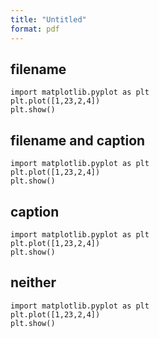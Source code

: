 ```yaml
---
title: "Untitled"
format: pdf
---
```


## filename

```.python
import matplotlib.pyplot as plt
plt.plot([1,23,2,4])
plt.show()
```

## filename and caption

```.python
import matplotlib.pyplot as plt
plt.plot([1,23,2,4])
plt.show()
```

## caption

```.python
import matplotlib.pyplot as plt
plt.plot([1,23,2,4])
plt.show()
```

## neither

```.python
import matplotlib.pyplot as plt
plt.plot([1,23,2,4])
plt.show()
```
